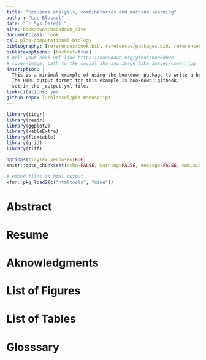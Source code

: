```yaml
--- 
title: "Sequence analysis, combinatorics and machine learning"
author: "Luc Blassel"
date: "`r Sys.Date()`"
site: bookdown::bookdown_site
documentclass: book
csl: plos-computational-biology
bibliography: [references/book.bib, references/packages.bib, references/Chap02.bib]
biblatexoptions: [backref=true]
# url: your book url like https://bookdown.org/yihui/bookdown
# cover-image: path to the social sharing image like images/cover.jpg
description: |
  This is a minimal example of using the bookdown package to write a book.
  The HTML output format for this example is bookdown::gitbook,
  set in the _output.yml file.
link-citations: yes
github-repo: lucblassel/phd-manuscript
---
```


```r
library(tidyr)
library(readr)
library(ggplot2)
library(kableExtra)
library(flextable)
library(grid)
library(tiff)

options(tinytex.verbose=TRUE)
knitr::opts_chunk$set(echo=FALSE, warning=FALSE, message=FALSE, out.width="90%", fig.align="center")

# embed files in html output
xfun::pkg_load2(c("htmltools", "mime"))
```

# Abstract {-}

# Resume {-}

# Aknowledgments {-}

# List of Figures {-}

# List of Tables {-}

# Glosssary {-}